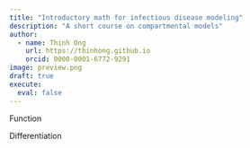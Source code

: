 ```yaml
---
title: "Introductory math for infectious disease modeling"
description: "A short course on compartmental models"
author:
  - name: Thinh Ong
    url: https://thinhong.github.io
    orcid: 0000-0001-6772-9291
image: preview.png
draft: true
execute:
  eval: false
---
```


Function

Differentiation

